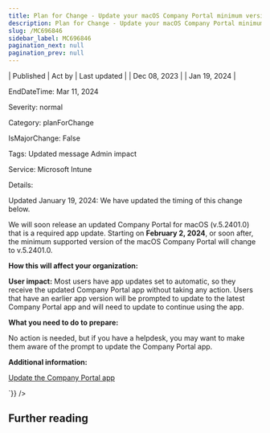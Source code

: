 ```yaml
---
title: Plan for Change - Update your macOS Company Portal minimum version to v5.2312.0
description: Plan for Change - Update your macOS Company Portal minimum version to v5.2312.0
slug: /MC696846
sidebar_label: MC696846
pagination_next: null
pagination_prev: null
---
```



| Published | Act by | Last updated |
| Dec 08, 2023 |  | Jan 19, 2024 |

EndDateTime: Mar 11, 2024

Severity: normal

Category: planForChange

IsMajorChange: False

Tags: Updated message Admin impact

Service: Microsoft Intune

Details: 

<div dangerouslySetInnerHTML={{__html:`
<p>Updated January 19, 2024: We have updated the timing of this change below.</p><p>We will soon release an updated Company Portal for macOS (v.5.2401.0) that is a required app update. Starting on <b>February 2, 2024</b>, or soon after, the minimum supported version of the macOS Company Portal will change to v.5.2401.0.</p><p><b>How this will affect your organization:</b></p><p><b>User impact:</b> Most users have app updates set to automatic, so they receive the updated Company Portal app without taking any action. Users that have an earlier app version will be prompted to update to the latest Company Portal app and will need to update to continue using the app.</p><p><b>What you need to do to prepare:</b></p><p>No action is needed, but if you have a helpdesk, you may want to make them aware of the prompt to update the Company Portal app. 
</p><p><b>Additional information:</b></p><p><a href="https://learn.microsoft.com/mem/intune/user-help/install-a-new-version-of-the-company-portal-app" target="_blank">Update the Company Portal app</a></p><p>
</p>
`}} />

## Further reading
